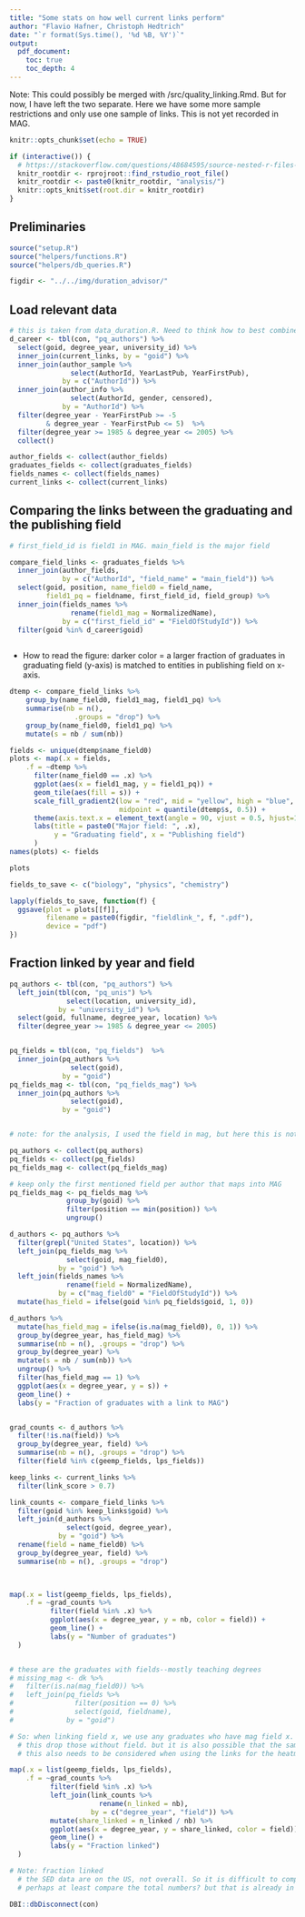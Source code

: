 ```yaml
---
title: "Some stats on how well current links perform"
author: "Flavio Hafner, Christoph Hedtrich"
date: "`r format(Sys.time(), '%d %B, %Y')`"
output: 
  pdf_document:
    toc: true 
    toc_depth: 4
---
```



Note: This could possibly be merged with /src/quality_linking.Rmd. But for now, I have left the two separate. Here we have some more sample restrictions and only use one sample of links. 
This is not yet recorded in MAG. 



```r
knitr::opts_chunk$set(echo = TRUE)

if (interactive()) {
  # https://stackoverflow.com/questions/48684595/source-nested-r-files-within-rmarkdown-document. For calling files from subdir. This needs to be done only when called from within RStudio!!
  knitr_rootdir <- rprojroot::find_rstudio_root_file()
  knitr_rootdir <- paste0(knitr_rootdir, "analysis/")
  knitr::opts_knit$set(root.dir = knitr_rootdir)
}

```



## Preliminaries 

```r
source("setup.R")
source("helpers/functions.R")
source("helpers/db_queries.R")

figdir <- "../../img/duration_advisor/"

```


## Load relevant data 
```r


# this is taken from data_duration.R. Need to think how to best combine the calls without redundancies
d_career <- tbl(con, "pq_authors") %>%
  select(goid, degree_year, university_id) %>% 
  inner_join(current_links, by = "goid") %>%
  inner_join(author_sample %>%
               select(AuthorId, YearLastPub, YearFirstPub),
             by = c("AuthorId")) %>%
  inner_join(author_info %>%
               select(AuthorId, gender, censored), 
             by = "AuthorId") %>%
  filter(degree_year - YearFirstPub >= -5
         & degree_year - YearFirstPub <= 5)  %>%
  filter(degree_year >= 1985 & degree_year <= 2005) %>% 
  collect()

author_fields <- collect(author_fields)
graduates_fields <- collect(graduates_fields)
fields_names <- collect(fields_names)
current_links <- collect(current_links)


```


## Comparing the links between the graduating and the publishing field

```r
# first_field_id is field1 in MAG. main_field is the major field

compare_field_links <- graduates_fields %>%
  inner_join(author_fields,
             by = c("AuthorId", "field_name" = "main_field")) %>%
  select(goid, position, name_field0 = field_name,
         field1_pq = fieldname, first_field_id, field_group) %>%
  inner_join(fields_names %>%
               rename(field1_mag = NormalizedName),
             by = c("first_field_id" = "FieldOfStudyId")) %>%
  filter(goid %in% d_career$goid)
  


```


- How to read the figure: darker color = a larger fraction of graduates in graduating field (y-axis) is matched to entities in publishing field on x-axis.


```r


dtemp <- compare_field_links %>%
    group_by(name_field0, field1_mag, field1_pq) %>%
    summarise(nb = n(),
                .groups = "drop") %>%
    group_by(name_field0, field1_pq) %>%
    mutate(s = nb / sum(nb))

fields <- unique(dtemp$name_field0)
plots <- map(.x = fields,
    .f = ~dtemp %>% 
      filter(name_field0 == .x) %>%
      ggplot(aes(x = field1_mag, y = field1_pq)) + 
      geom_tile(aes(fill = s)) +
      scale_fill_gradient2(low = "red", mid = "yellow", high = "blue",
                           midpoint = quantile(dtemp$s, 0.5)) +
      theme(axis.text.x = element_text(angle = 90, vjust = 0.5, hjust=1)) +
      labs(title = paste0("Major field: ", .x),
           y = "Graduating field", x = "Publishing field")
      )
names(plots) <- fields

plots

fields_to_save <- c("biology", "physics", "chemistry")

lapply(fields_to_save, function(f) {
  ggsave(plot = plots[[f]],
         filename = paste0(figdir, "fieldlink_", f, ".pdf"),
         device = "pdf")
})


```



## Fraction linked by year and field 


```r

pq_authors <- tbl(con, "pq_authors") %>%
  left_join(tbl(con, "pq_unis") %>%
              select(location, university_id),
            by = "university_id") %>%
  select(goid, fullname, degree_year, location) %>%
  filter(degree_year >= 1985 & degree_year <= 2005)


pq_fields = tbl(con, "pq_fields")  %>%
  inner_join(pq_authors %>%
               select(goid),
             by = "goid")
pq_fields_mag <- tbl(con, "pq_fields_mag") %>%
  inner_join(pq_authors %>%
               select(goid),
             by = "goid")


# note: for the analysis, I used the field in mag, but here this is not possible. see the linking script and/or the other quality file for code 

```



```r
pq_authors <- collect(pq_authors)
pq_fields <- collect(pq_fields)
pq_fields_mag <- collect(pq_fields_mag)

# keep only the first mentioned field per author that maps into MAG
pq_fields_mag <- pq_fields_mag %>%
              group_by(goid) %>%
              filter(position == min(position)) %>%
              ungroup() 

```


```r
d_authors <- pq_authors %>%
  filter(grepl("United States", location)) %>%
  left_join(pq_fields_mag %>%
              select(goid, mag_field0),
            by = "goid") %>%
  left_join(fields_names %>%
              rename(field = NormalizedName), 
            by = c("mag_field0" = "FieldOfStudyId")) %>%
  mutate(has_field = ifelse(goid %in% pq_fields$goid, 1, 0))

d_authors %>% 
  mutate(has_field_mag = ifelse(is.na(mag_field0), 0, 1)) %>%
  group_by(degree_year, has_field_mag) %>%
  summarise(nb = n(), .groups = "drop") %>%
  group_by(degree_year) %>%
  mutate(s = nb / sum(nb)) %>%
  ungroup() %>%
  filter(has_field_mag == 1) %>%
  ggplot(aes(x = degree_year, y = s)) +
  geom_line() + 
  labs(y = "Fraction of graduates with a link to MAG")


grad_counts <- d_authors %>%
  filter(!is.na(field)) %>%
  group_by(degree_year, field) %>%
  summarise(nb = n(), .groups = "drop") %>%
  filter(field %in% c(geemp_fields, lps_fields))

keep_links <- current_links %>%
  filter(link_score > 0.7)

link_counts <- compare_field_links %>%
  filter(goid %in% keep_links$goid) %>%
  left_join(d_authors %>%
              select(goid, degree_year),
            by = "goid") %>%
  rename(field = name_field0) %>%
  group_by(degree_year, field) %>%
  summarise(nb = n(), .groups = "drop")
  


map(.x = list(geemp_fields, lps_fields),
    .f = ~grad_counts %>%
          filter(field %in% .x) %>%
          ggplot(aes(x = degree_year, y = nb, color = field)) +
          geom_line() +
          labs(y = "Number of graduates")
  )


# these are the graduates with fields--mostly teaching degrees
# missing_mag <- dk %>% 
#   filter(is.na(mag_field0)) %>%
#   left_join(pq_fields %>%
#               filter(position == 0) %>%
#               select(goid, fieldname),
#             by = "goid")

# So: when linking field x, we use any graduates who have mag field x. 
  # this drop those without field. but it is also possible that the same person is in two fields
  # this also needs to be considered when using the links for the heatmaps above?

```



```r


map(.x = list(geemp_fields, lps_fields),
    .f = ~grad_counts %>%
          filter(field %in% .x) %>%
          left_join(link_counts %>% 
                      rename(n_linked = nb), 
                    by = c("degree_year", "field")) %>%
          mutate(share_linked = n_linked / nb) %>%
          ggplot(aes(x = degree_year, y = share_linked, color = field)) +
          geom_line() +
          labs(y = "Fraction linked")
  )

# Note: fraction linked 
  # the SED data are on the US, not overall. So it is difficult to compare 
  # perhaps at least compare the total numbers? but that is already in quality_proquest?

```



```r
DBI::dbDisconnect(con)
```




